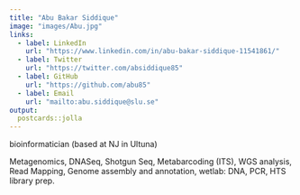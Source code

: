 ```yaml
---
title: "Abu Bakar Siddique"
image: "images/Abu.jpg"
links:
  - label: LinkedIn
    url: "https://www.linkedin.com/in/abu-bakar-siddique-11541861/"
  - label: Twitter
    url: "https://twitter.com/absiddique85"
  - label: GitHub
    url: "https://github.com/abu85"
  - label: Email
    url: "mailto:abu.siddique@slu.se"
output:
  postcards::jolla
---
```

 
bioinformatician (based at NJ in Ultuna)

Metagenomics, DNASeq, Shotgun Seq, Metabarcoding (ITS), WGS analysis, Read Mapping, Genome assembly and annotation, wetlab: DNA, PCR, HTS library prep.
